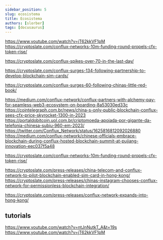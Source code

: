 ```yaml
---
sidebar_position: 5
slug: ecosistema
title: Ecosistema
authors: [slorber]
tags: [docusaurus]
---
```


https://www.youtube.com/watch?v=jT62kkVF1pM
https://cryptoslate.com/conflux-networks-10m-funding-round-propels-cfx-token-rise/

https://cryptoslate.com/conflux-spikes-over-70-in-the-last-day/

https://cryptoslate.com/conflux-surges-134-following-partnership-to-develop-blockchain-sim-cards/

https://cryptoslate.com/conflux-surges-60-following-chinas-little-red-book/


https://medium.com/conflux-network/conflux-partners-with-alchemy-pay-for-seamless-web3-ecosystem-on-boarding-8a53030ed33c
https://cointelegraph.com.br/news/china-s-only-public-blockchain-conflux-sees-cfx-price-skyrocket-1300-in-2023
https://portaldobitcoin.uol.com.br/criptomoeda-apoiada-por-gigante-da-telefonia-chinesa-subiu-960-em-2023/
https://twitter.com/Conflux_Network/status/1625816812092026880
https://medium.com/conflux-network/chinese-officials-embrace-blockchain-during-conflux-hosted-blockchain-summit-at-pujiang-innovation-eec037f5a48


https://cryptoslate.com/conflux-networks-10m-funding-round-propels-cfx-token-rise/

https://cryptoslate.com/press-releases/china-telecom-and-conflux-network-to-pilot-blockchain-enabled-sim-card-in-hong-kong/
https://cryptoslate.com/press-releases/chinas-instagram-chooses-conflux-network-for-permissionless-blockchain-integration/

https://cryptoslate.com/press-releases/conflux-network-expands-into-hong-kong/



## tutorials
https://www.youtube.com/watch?v=ntJnNutkT_A&t=19s
https://www.youtube.com/watch?v=jT62kkVF1pM
